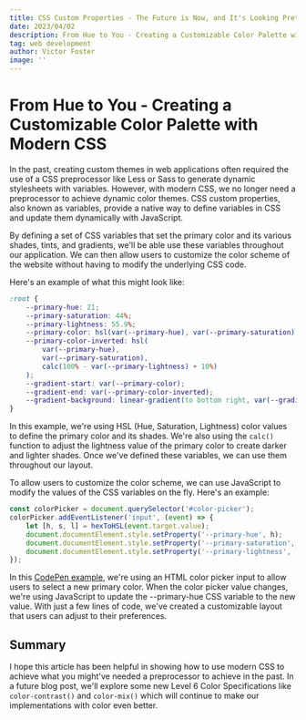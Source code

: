 ```yaml
---
title: CSS Custom Properties - The Future is Now, and It's Looking Pretty Colorful
date: 2023/04/02
description: From Hue to You - Creating a Customizable Color Palette with Modern CSS
tag: web development
author: Victor Foster
image: ''
---
```


# From Hue to You - Creating a Customizable Color Palette with Modern CSS

In the past, creating custom themes in web applications often required the use of a CSS preprocessor like Less or Sass to generate dynamic stylesheets with variables. However, with modern CSS, we no longer need a preprocessor to achieve dynamic color themes. CSS custom properties, also known as variables, provide a native way to define variables in CSS and update them dynamically with JavaScript.

By defining a set of CSS variables that set the primary color and its various shades, tints, and gradients, we'll be able use these variables throughout our application. We can then allow users to customize the color scheme of the website without having to modify the underlying CSS code.

Here's an example of what this might look like:

```css
:root {
	--primary-hue: 21;
	--primary-saturation: 44%;
	--primary-lightness: 55.9%;
	--primary-color: hsl(var(--primary-hue), var(--primary-saturation), var(--primary-lightness));
	--primary-color-inverted: hsl(
		var(--primary-hue),
		var(--primary-saturation),
		calc(100% - var(--primary-lightness) + 10%)
	);
	--gradient-start: var(--primary-color);
	--gradient-end: var(--primary-color-inverted);
	--gradient-background: linear-gradient(to bottom right, var(--gradient-start), var(--gradient-end));
}
```

In this example, we're using HSL (Hue, Saturation, Lightness) color values to define the primary color and its shades. We're also using the `calc()` function to adjust the lightness value of the primary color to create darker and lighter shades. Once we've defined these variables, we can use them throughout our layout.

To allow users to customize the color scheme, we can use JavaScript to modify the values of the CSS variables on the fly. Here's an example:

```js
const colorPicker = document.querySelector('#color-picker');
colorPicker.addEventListener('input', (event) => {
	let [h, s, l] = hexToHSL(event.target.value);
	document.documentElement.style.setProperty('--primary-hue', h);
	document.documentElement.style.setProperty('--primary-saturation', `${s}%`);
	document.documentElement.style.setProperty('--primary-lightness', `${l}%`);
});
```

In this [CodePen example](https://codepen.io/victorfoster/full/yLzgYda), we're using an HTML color picker input to allow users to select a new primary color. When the color picker value changes, we're using JavaScript to update the --primary-hue CSS variable to the new value. With just a few lines of code, we've created a customizable layout that users can adjust to their preferences.

## Summary

I hope this article has been helpful in showing how to use modern CSS to achieve what you might've needed a preprocessor to achieve in the past. In a future blog post, we'll explore some new Level 6 Color Specifications like `color-contrast()` and `color-mix()` which will continue to make our implementations with color even better.
